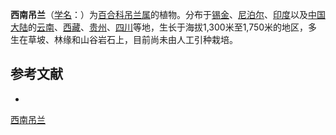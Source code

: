 {{Speciesbox
| name = 西南吊兰
| status = 
| status_system = 
| image = 
| genus = Chlorophytum
| species = nepalense
| authority = (Ldl.) Baker
}}

'''西南吊兰'''（[[学名|学名]]：{{lang|la|''Chlorophytum nepalense''}}）为[[百合科|百合科]][[吊兰属|吊兰属]]的植物。分布于[[锡金|锡金]]、[[尼泊尔|尼泊尔]]、[[印度|印度]]以及[[中国大陆|中国大陆]]的[[云南|云南]]、[[西藏|西藏]]、[[贵州|贵州]]、[[四川|四川]]等地，生长于海拔1,300米至1,750米的地区，多生在草坡、林缘和山谷岩石上，目前尚未由人工引种栽培。

== 参考文献 ==
<div class="references-small">
* {{cite web| url =http://www.bioinfo.cn/db05/KmzwSpecies.php?action=view&id=292| title =西南吊兰| work =《中国高等植物数据库全库》| publisher =中国科学院微生物研究所| author =昆明植物研究所| accessdate =2009-02-21| deadurl =yes| archiveurl =https://web.archive.org/web/20160305103706/http://www.bioinfo.cn/db05/KmzwSpecies.php?action=view&id=292| archivedate =2016-03-05| df =}}
</div>
{{Taxonbar|from=Q15224948}}

[[Category:吊兰属|西南吊兰]]


{{植物小作品}}